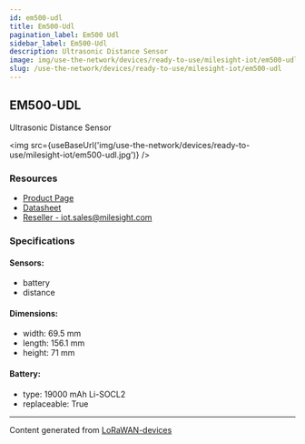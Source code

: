 ```yaml
---
id: em500-udl
title: Em500-Udl
pagination_label: Em500 Udl
sidebar_label: Em500-Udl
description: Ultrasonic Distance Sensor
image: img/use-the-network/devices/ready-to-use/milesight-iot/em500-udl.jpg
slug: /use-the-network/devices/ready-to-use/milesight-iot/em500-udl
---
```



## EM500-UDL

Ultrasonic Distance Sensor

<img src={useBaseUrl('img/use-the-network/devices/ready-to-use/milesight-iot/em500-udl.jpg')} />

### Resources

- [Product Page](https://www.milesight-iot.com/lorawan/sensor/em500-udl/)
- [Datasheet](https://resource.milesight-iot.com/milesight/document/em500-udl-datasheet-en.pdf)
- [Reseller - iot.sales@milesight.com](https://www.milesight-iot.com/contact-us/)

### Specifications

#### Sensors:

- battery
- distance

#### Dimensions:

- width: 69.5 mm
- length: 156.1 mm
- height: 71 mm

#### Battery:

- type: 19000 mAh Li-SOCL2
- replaceable: True

---

Content generated from [LoRaWAN-devices](https://github.com/TheThingsNetwork/lorawan-devices)

